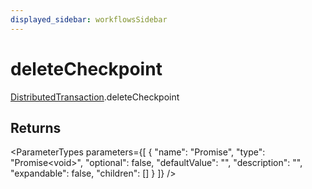 ```yaml
---
displayed_sidebar: workflowsSidebar
---
```



# deleteCheckpoint

[DistributedTransaction](../../classes/DistributedTransaction.mdx).deleteCheckpoint

## Returns

<ParameterTypes parameters={[
  {
    "name": "Promise",
    "type": "Promise&#60;void&#62;",
    "optional": false,
    "defaultValue": "",
    "description": "",
    "expandable": false,
    "children": []
  }
]} />
